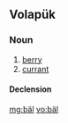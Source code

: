 ==Volapük==

===Noun===
{{vo-noun}}

# [[berry]]
# [[currant]]

====Declension====
{{vo-decl-noun}}

[[mg:bäl]]
[[vo:bäl]]